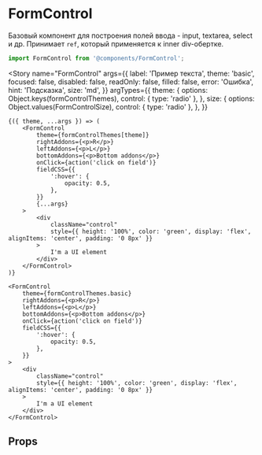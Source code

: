 
<Meta title="Controls /Form / FormControl" component={FormControl} />

# FormControl

Базовый компонент для построения полей ввода - input, textarea, select и др.
Принимает `ref`, который применяется к inner div-обертке.

```js
import FormControl from '@components/FormControl';
```

<Story
    name="FormControl"
    args={{
        label: 'Пример текста',
        theme: 'basic',
        focused: false,
        disabled: false,
        readOnly: false,
        filled: false,
        error: 'Ошибка',
        hint: 'Подсказка',
        size: 'md',
    }}
    argTypes={{
        theme: {
            options: Object.keys(formControlThemes),
            control: { type: 'radio' },
        },
        size: {
            options: Object.values(FormControlSize),
            control: { type: 'radio' },
        },
    }}
>
    {({ theme, ...args }) => (
        <FormControl
            theme={formControlThemes[theme]}
            rightAddons={<p>R</p>}
            leftAddons={<p>L</p>}
            bottomAddons={<p>Bottom addons</p>}
            onClick={action('click on field')}
            fieldCSS={{
                ':hover': {
                    opacity: 0.5,
                },
            }}
            {...args}
        >
            <div
                className="control"
                style={{ height: '100%', color: 'green', display: 'flex', alignItems: 'center', padding: '0 8px' }}
            >
                I'm a UI element
            </div>
        </FormControl>
    )}
</Story>

```tsx
<FormControl
    theme={formControlThemes.basic}
    rightAddons={<p>R</p>}
    leftAddons={<p>L</p>}
    bottomAddons={<p>Bottom addons</p>}
    onClick={action('click on field')}
    fieldCSS={{
        ':hover': {
            opacity: 0.5,
        },
    }}
>
    <div
        className="control"
        style={{ height: '100%', color: 'green', display: 'flex', alignItems: 'center', padding: '0 8px' }}
    >
        I'm a UI element
    </div>
</FormControl>
```

## Props

<ArgsTable story="FormControl" />
